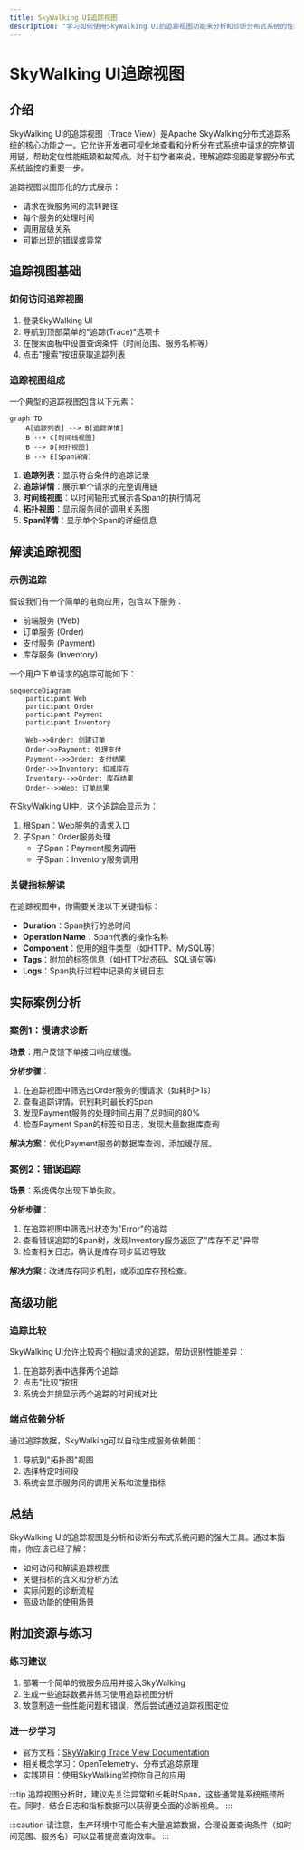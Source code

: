 ```yaml
---
title: SkyWalking UI追踪视图
description: "学习如何使用SkyWalking UI的追踪视图功能来分析和诊断分布式系统的性能问题。"
---
```


# SkyWalking UI追踪视图

## 介绍

SkyWalking UI的追踪视图（Trace View）是Apache SkyWalking分布式追踪系统的核心功能之一。它允许开发者可视化地查看和分析分布式系统中请求的完整调用链，帮助定位性能瓶颈和故障点。对于初学者来说，理解追踪视图是掌握分布式系统监控的重要一步。

追踪视图以图形化的方式展示：
- 请求在微服务间的流转路径
- 每个服务的处理时间
- 调用层级关系
- 可能出现的错误或异常

## 追踪视图基础

### 如何访问追踪视图

1. 登录SkyWalking UI
2. 导航到顶部菜单的"追踪(Trace)"选项卡
3. 在搜索面板中设置查询条件（时间范围、服务名称等）
4. 点击"搜索"按钮获取追踪列表

### 追踪视图组成

一个典型的追踪视图包含以下元素：

```mermaid
graph TD
    A[追踪列表] --> B[追踪详情]
    B --> C[时间线视图]
    B --> D[拓扑视图]
    B --> E[Span详情]
```

1. **追踪列表**：显示符合条件的追踪记录
2. **追踪详情**：展示单个请求的完整调用链
3. **时间线视图**：以时间轴形式展示各Span的执行情况
4. **拓扑视图**：显示服务间的调用关系图
5. **Span详情**：显示单个Span的详细信息

## 解读追踪视图

### 示例追踪

假设我们有一个简单的电商应用，包含以下服务：
- 前端服务 (Web)
- 订单服务 (Order)
- 支付服务 (Payment)
- 库存服务 (Inventory)

一个用户下单请求的追踪可能如下：

```mermaid
sequenceDiagram
    participant Web
    participant Order
    participant Payment
    participant Inventory
    
    Web->>Order: 创建订单
    Order->>Payment: 处理支付
    Payment-->>Order: 支付结果
    Order->>Inventory: 扣减库存
    Inventory-->>Order: 库存结果
    Order-->>Web: 订单结果
```

在SkyWalking UI中，这个追踪会显示为：

1. 根Span：Web服务的请求入口
2. 子Span：Order服务处理
   - 子Span：Payment服务调用
   - 子Span：Inventory服务调用

### 关键指标解读

在追踪视图中，你需要关注以下关键指标：

- **Duration**：Span执行的总时间
- **Operation Name**：Span代表的操作名称
- **Component**：使用的组件类型（如HTTP、MySQL等）
- **Tags**：附加的标签信息（如HTTP状态码、SQL语句等）
- **Logs**：Span执行过程中记录的关键日志

## 实际案例分析

### 案例1：慢请求诊断

**场景**：用户反馈下单接口响应缓慢。

**分析步骤**：

1. 在追踪视图中筛选出Order服务的慢请求（如耗时>1s）
2. 查看追踪详情，识别耗时最长的Span
3. 发现Payment服务的处理时间占用了总时间的80%
4. 检查Payment Span的标签和日志，发现大量数据库查询

**解决方案**：优化Payment服务的数据库查询，添加缓存层。

### 案例2：错误追踪

**场景**：系统偶尔出现下单失败。

**分析步骤**：

1. 在追踪视图中筛选出状态为"Error"的追踪
2. 查看错误追踪的Span树，发现Inventory服务返回了"库存不足"异常
3. 检查相关日志，确认是库存同步延迟导致

**解决方案**：改进库存同步机制，或添加库存预检查。

## 高级功能

### 追踪比较

SkyWalking UI允许比较两个相似请求的追踪，帮助识别性能差异：

1. 在追踪列表中选择两个追踪
2. 点击"比较"按钮
3. 系统会并排显示两个追踪的时间线对比

### 端点依赖分析

通过追踪数据，SkyWalking可以自动生成服务依赖图：

1. 导航到"拓扑图"视图
2. 选择特定时间段
3. 系统会显示服务间的调用关系和流量指标

## 总结

SkyWalking UI的追踪视图是分析和诊断分布式系统问题的强大工具。通过本指南，你应该已经了解：

- 如何访问和解读追踪视图
- 关键指标的含义和分析方法
- 实际问题的诊断流程
- 高级功能的使用场景

## 附加资源与练习

### 练习建议

1. 部署一个简单的微服务应用并接入SkyWalking
2. 生成一些追踪数据并练习使用追踪视图分析
3. 故意制造一些性能问题和错误，然后尝试通过追踪视图定位

### 进一步学习

- 官方文档：[SkyWalking Trace View Documentation](https://skywalking.apache.org/docs/)
- 相关概念学习：OpenTelemetry、分布式追踪原理
- 实践项目：使用SkyWalking监控你自己的应用

:::tip
追踪视图分析时，建议先关注异常和长耗时Span，这些通常是系统瓶颈所在。同时，结合日志和指标数据可以获得更全面的诊断视角。
:::

:::caution
请注意，生产环境中可能会有大量追踪数据，合理设置查询条件（如时间范围、服务名）可以显著提高查询效率。
:::